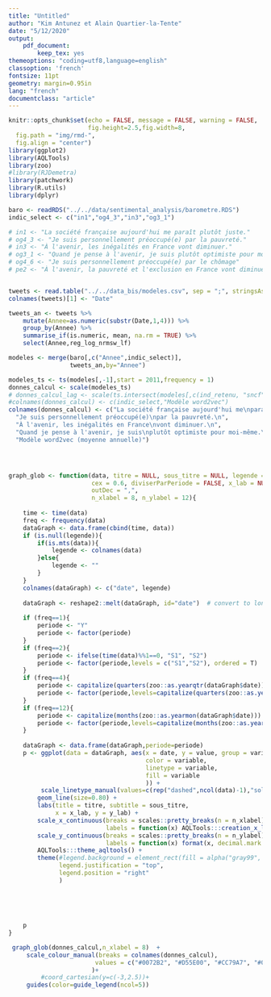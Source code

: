 ```yaml
---
title: "Untitled"
author: "Kim Antunez et Alain Quartier-la-Tente"
date: "5/12/2020"
output: 
    pdf_document:
        keep_tex: yes
themeoptions: "coding=utf8,language=english"
classoption: 'french'
fontsize: 11pt
geometry: margin=0.95in
lang: "french"
documentclass: "article"
---
```


```r
knitr::opts_chunk$set(echo = FALSE, message = FALSE, warning = FALSE,
                      fig.height=2.5,fig.width=8,
  fig.path = "img/rmd-",
  fig.align = "center")
library(ggplot2)
library(AQLTools)
library(zoo)
#library(RJDemetra)
library(patchwork)
library(R.utils)
library(dplyr)
```

```r
baro <- readRDS("../../data/sentimental_analysis/barometre.RDS")
indic_select <- c("in1","og4_3","in3","og3_1")

# in1 <- "La société française aujourd'hui me paraît plutôt juste."
# og4_3 <- "Je suis personnellement préoccupé(e) par la pauvreté."
# in3 <- "À l'avenir, les inégalités en France vont diminuer."
# og3_1 <- "Quand je pense à l'avenir, je suis plutôt optimiste pour moi-même."
# og4_6 <- "Je suis personnellement préoccupé(e) par le chômage"
# pe2 <- "À l'avenir, la pauvreté et l'exclusion en France vont diminuer."


tweets <- read.table("../../data_bis/modeles.csv", sep = ";", stringsAsFactors = FALSE, header=TRUE)
colnames(tweets)[1] <- "Date"

tweets_an <- tweets %>% 
    mutate(Annee=as.numeric(substr(Date,1,4))) %>% 
    group_by(Annee) %>% 
    summarise_if(is.numeric, mean, na.rm = TRUE) %>% 
    select(Annee,reg_log_nrmsw_lf)

modeles <- merge(baro[,c("Annee",indic_select)],
                 tweets_an,by="Annee")

modeles_ts <- ts(modeles[,-1],start = 2011,frequency = 1)
donnes_calcul <- scale(modeles_ts)
# donnes_calcul_lag <- scale(ts.intersect(modeles[,c(ind_retenu, "sncf")], data_lag[,1:2]))
#colnames(donnes_calcul) <- c(indic_select,"Modèle word2vec")
colnames(donnes_calcul) <- c("La société française aujourd'hui me\nparaît plutôt juste.\n",
  "Je suis personnellement préoccupé(e)\npar la pauvreté.\n",
  "À l'avenir, les inégalités en France\nvont diminuer.\n",
  "Quand je pense à l'avenir, je suis\nplutôt optimiste pour moi-même.\n",
  "Modèle word2vec (moyenne annuelle)")




graph_glob <- function(data, titre = NULL, sous_titre = NULL, legende = NULL, afficheVolatilite = FALSE,
                       cex = 0.6, diviserParPeriode = FALSE, x_lab = NULL, x_lab_month = FALSE, y_lab = NULL,
                       outDec = ",",
                       n_xlabel = 8, n_ylabel = 12){
    
    time <- time(data)
    freq <- frequency(data)
    dataGraph <- data.frame(cbind(time, data))
    if (is.null(legende)){
        if(is.mts(data)){
            legende <- colnames(data)
        }else{
            legende <- ""
        }
    }
    colnames(dataGraph) <- c("date", legende)
    
    dataGraph <- reshape2::melt(dataGraph, id="date")  # convert to long format
    
    if (freq==1){
        periode <- "Y"
        periode <- factor(periode)
    }
    if (freq==2){
        periode <- ifelse(time(data)%%1==0, "S1", "S2")
        periode <- factor(periode,levels = c("S1","S2"), ordered = T)
    }
    if (freq==4){
        periode <- capitalize(quarters(zoo::as.yearqtr(dataGraph$date)))
        periode <- factor(periode,levels=capitalize(quarters(zoo::as.yearqtr((0:3)/4))),ordered = T)
    }
    if (freq==12){
        periode <- capitalize(months(zoo::as.yearmon(dataGraph$date)))
        periode <- factor(periode,levels=capitalize(months(zoo::as.yearmon((0:11)/12))),ordered = T)
    }
    
    dataGraph <- data.frame(dataGraph,periode=periode)
    p <- ggplot(data = dataGraph, aes(x = date, y = value, group = variable,
                                      color = variable,
                                      linetype = variable,
                                      fill = variable
                                      )) + 
         scale_linetype_manual(values=c(rep("dashed",ncol(data)-1),"solid"))+
        geom_line(size=0.80) +
        labs(title = titre, subtitle = sous_titre,
             x = x_lab, y = y_lab) +
        scale_x_continuous(breaks = scales::pretty_breaks(n = n_xlabel),
                           labels = function(x) AQLTools:::creation_x_label(x, x_lab_month = x_lab_month, outDec = outDec)) +
        scale_y_continuous(breaks = scales::pretty_breaks(n = n_ylabel),
                           labels = function(x) format(x, decimal.mark = outDec))+
        AQLTools:::theme_aqltools() + 
    	theme(#legend.background = element_rect(fill = alpha("gray99", 0.4),colour = "gray80", linetype = "solid"), 
			  legend.justification = "top",
			  legend.position = "right"
			  )
    
    
    
    
    
    p
}

```


```r
 graph_glob(donnes_calcul,n_xlabel = 8)  +
     scale_colour_manual(breaks = colnames(donnes_calcul),
                        values = c("#0072B2", "#D55E00", "#CC79A7", "#009E73", "#000000")
                       )+
         #coord_cartesian(y=c(-3,2.5))+
     guides(color=guide_legend(ncol=5))
```
